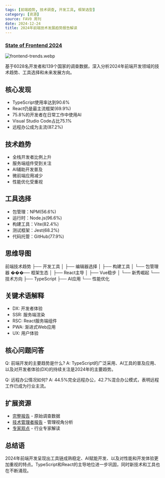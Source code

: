 ```yaml
---
tags: [前端趋势, 技术调查, 开发工具, 框架选型]
category: [资源]
source: FAV0 周刊
date: 2024-12-24
title: 2024年前端技术发展趋势报告解读
---
```


### [State of Frontend 2024](https://tsh.io/state-of-frontend/)

![frontend-trends.webp](https://img.mengpeng.tech/i/2024/12/24/676a4af6533d0.webp)

基于6028名开发者和139个国家的调查数据，深入分析2024年前端开发领域的技术趋势、工具选择和未来发展方向。

## 核心发现
- TypeScript使用率达到90.6%
- React仍是最主流框架(69.9%)
- 75.8%的开发者在日常工作中使用AI
- Visual Studio Code占比75.1%
- 远程办公成为主流(87.2%)

## 技术趋势
- 全栈开发者比例上升
- 服务端组件受到关注
- AI辅助开发普及
- 微前端应用减少
- 性能优化受重视

## 工具选择
- 包管理：NPM(56.6%)
- 运行时：Node.js(96.6%)
- 构建工具：Vite(82.4%)
- 测试框架：Jest(68.2%)
- 代码托管：GitHub(77.9%)

## 思维导图
前端技术趋势
├── 开发工具
│   ├── 编辑器选择
│   ├── 构建工具
│   └── 包管理器
���── 框架生态
│   ├── React主导
│   ├── Vue稳步
│   └── 新秀崛起
└── 技术方向
    ├── TypeScript
    ├── AI应用
    └── 性能优化

## 关键术语解释
- DX: 开发者体验
- SSR: 服务端渲染
- RSC: React服务端组件
- PWA: 渐进式Web应用
- UX: 用户体验

## 核心问题问答
Q: 前端开发的主要趋势是什么?
A: TypeScript的广泛采用、AI工具的普及应用、以及对开发者体验(DX)的持续关注是2024年的主要趋势。

Q: 远程办公情况如何?
A: 44.5%完全远程办公，42.7%混合办公模式，表明远程工作已成为行业主流。

## 扩展资源
- [完整报告](https://tsh.io/state-of-frontend/) - 原始调查数据
- [技术管理者报告](https://tsh.io/state-of-frontend/managers) - 管理视角分析
- [专家观点](https://tsh.io/state-of-frontend/experts) - 行业专家解读

## 总结语
2024年前端开发呈现出工具链成熟稳定、AI赋能开发、以及对性能和开发体验更加重视的特点。TypeScript和React的主导地位进一步巩固，同时新技术和工具也在不断涌现。 